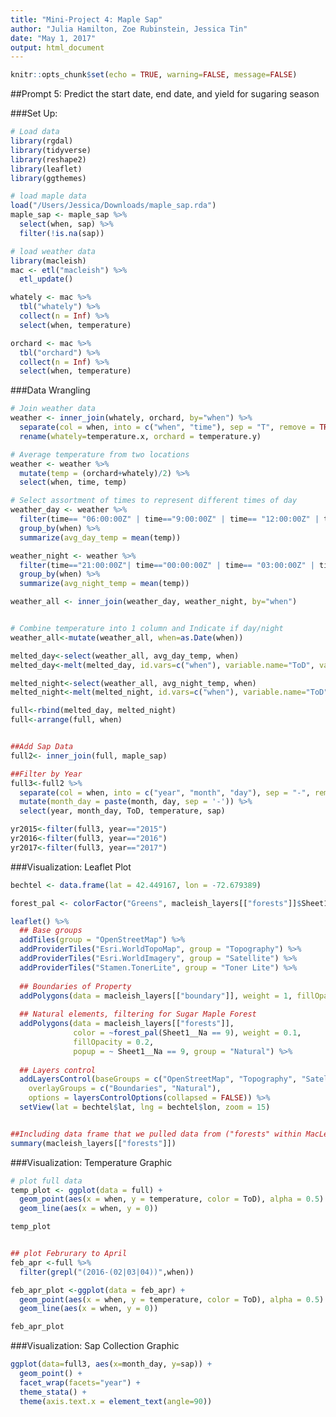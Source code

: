 ```yaml
---
title: "Mini-Project 4: Maple Sap"
author: "Julia Hamilton, Zoe Rubinstein, Jessica Tin"
date: "May 1, 2017"
output: html_document
---
```



```r
knitr::opts_chunk$set(echo = TRUE, warning=FALSE, message=FALSE)
```


##Prompt 5: Predict the start date, end date, and yield for sugaring season

###Set Up:
```r
# Load data
library(rgdal)
library(tidyverse)
library(reshape2)
library(leaflet)
library(ggthemes)

# load maple data
load("/Users/Jessica/Downloads/maple_sap.rda")
maple_sap <- maple_sap %>%
  select(when, sap) %>%
  filter(!is.na(sap))

# load weather data
library(macleish)
mac <- etl("macleish") %>%
  etl_update()

whately <- mac %>%
  tbl("whately") %>%
  collect(n = Inf) %>%
  select(when, temperature)

orchard <- mac %>%
  tbl("orchard") %>%
  collect(n = Inf) %>%
  select(when, temperature)
```


###Data Wrangling
```r
# Join weather data
weather <- inner_join(whately, orchard, by="when") %>%
  separate(col = when, into = c("when", "time"), sep = "T", remove = TRUE) %>%
  rename(whately=temperature.x, orchard = temperature.y)

# Average temperature from two locations
weather <- weather %>%
  mutate(temp = (orchard+whately)/2) %>%
  select(when, time, temp)

# Select assortment of times to represent different times of day
weather_day <- weather %>%
  filter(time== "06:00:00Z" | time=="9:00:00Z" | time== "12:00:00Z" | time== "15:00:00Z" | time=="18:00:00Z") %>%
  group_by(when) %>%
  summarize(avg_day_temp = mean(temp))

weather_night <- weather %>%
  filter(time=="21:00:00Z"| time=="00:00:00Z" | time== "03:00:00Z" | time== "06:00:00Z") %>%
  group_by(when) %>%
  summarize(avg_night_temp = mean(temp))

weather_all <- inner_join(weather_day, weather_night, by="when")


# Combine temperature into 1 column and Indicate if day/night
weather_all<-mutate(weather_all, when=as.Date(when))

melted_day<-select(weather_all, avg_day_temp, when)
melted_day<-melt(melted_day, id.vars=c("when"), variable.name="ToD", value.name="temperature")

melted_night<-select(weather_all, avg_night_temp, when)
melted_night<-melt(melted_night, id.vars=c("when"), variable.name="ToD", value.name="temperature")

full<-rbind(melted_day, melted_night)
full<-arrange(full, when)


##Add Sap Data
full2<- inner_join(full, maple_sap)

##Filter by Year
full3<-full2 %>%
  separate(col = when, into = c("year", "month", "day"), sep = "-", remove = TRUE) %>%
  mutate(month_day = paste(month, day, sep = '-')) %>%
  select(year, month_day, ToD, temperature, sap)

yr2015<-filter(full3, year=="2015")
yr2016<-filter(full3, year=="2016")
yr2017<-filter(full3, year=="2017")
```


###Visualization: Leaflet Plot
```r
bechtel <- data.frame(lat = 42.449167, lon = -72.679389)

forest_pal <- colorFactor("Greens", macleish_layers[["forests"]]$Sheet1__Na == 9)

leaflet() %>%
  ## Base groups
  addTiles(group = "OpenStreetMap") %>%
  addProviderTiles("Esri.WorldTopoMap", group = "Topography") %>%
  addProviderTiles("Esri.WorldImagery", group = "Satellite") %>%
  addProviderTiles("Stamen.TonerLite", group = "Toner Lite") %>%
  
  ## Boundaries of Property
  addPolygons(data = macleish_layers[["boundary"]], weight = 1, fillOpacity = 0.01, group = "Boundaries") %>%
  
  ## Natural elements, filtering for Sugar Maple Forest
  addPolygons(data = macleish_layers[["forests"]], 
              color = ~forest_pal(Sheet1__Na == 9), weight = 0.1, 
              fillOpacity = 0.2,
              popup = ~ Sheet1__Na == 9, group = "Natural") %>%
  
  ## Layers control
  addLayersControl(baseGroups = c("OpenStreetMap", "Topography", "Satellite", "Toner Lite"),
    overlayGroups = c("Boundaries", "Natural"),
    options = layersControlOptions(collapsed = FALSE)) %>%
  setView(lat = bechtel$lat, lng = bechtel$lon, zoom = 15)


##Including data frame that we pulled data from ("forests" within MacLeish spatial data)
summary(macleish_layers[["forests"]])
```


###Visualization: Temperature Graphic
```r
# plot full data
temp_plot <- ggplot(data = full) +
  geom_point(aes(x = when, y = temperature, color = ToD), alpha = 0.5) +
  geom_line(aes(x = when, y = 0))

temp_plot


## plot Februrary to April
feb_apr <-full %>%
  filter(grepl("(2016-(02|03|04))",when))

feb_apr_plot <-ggplot(data = feb_apr) +
  geom_point(aes(x = when, y = temperature, color = ToD), alpha = 0.5) +
  geom_line(aes(x = when, y = 0))

feb_apr_plot
```


###Visualization: Sap Collection Graphic
```r
ggplot(data=full3, aes(x=month_day, y=sap)) + 
  geom_point() + 
  facet_wrap(facets="year") + 
  theme_stata() +
  theme(axis.text.x = element_text(angle=90))
```



